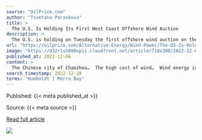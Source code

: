 ```yaml
---
source: "OilPrice.com"
author: "Tsvetana Paraskova"
title: >
  The U.S. Is Holding Its First West Coast Offshore Wind Auction
description: >
  The U.S. is holding on Tuesday the first offshore wind auction on the West Coast by offering development rights in waters off California as part of the Biden Administration’s push for jumpstarting offshore wind generation in the United States. The Bureau o…
url: "https://oilprice.com/Alternative-Energy/Wind-Power/The-US-Is-Holding-Its-First-West-Coast-Offshore-Wind-Auction.html"
image: "https://d32r1sh890xpii.cloudfront.net/article/718x300/2022-12-06_um85xzvg3v.jpg"
published_at: 2022-12-06
content: >
  The Chinese city of Chaozhou…  The high cost of wind…  Wind energy is supposed to…  By Tsvetana Paraskova - Dec 06, 2022, 10:00 AM CSTThe U.S. is holding on Tuesday the first offshore wind auction on… [+2109 chars]
search_timestamp: 2022-12-28
terms: "Humboldt | Morro Bay"
---
```



Published: {{< meta published_at >}}


Source: {{< meta source >}}


[Read full article]({{< meta url >}})



![](`r rmarkdown::metadata$image[1]`)
